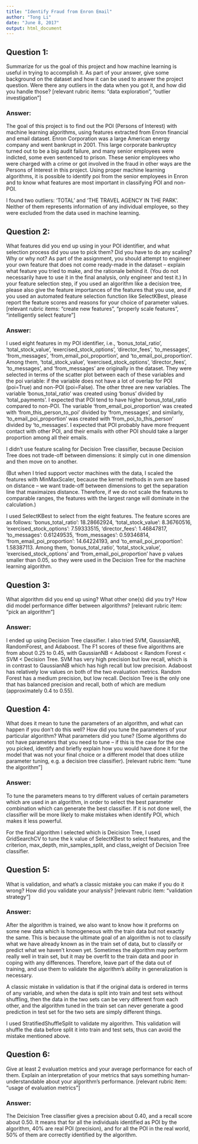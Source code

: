 ```yaml
---
title: "Identify Fraud from Enron Email"
author: "Tong Li"
date: "June 8, 2017"
output: html_document
---
```



## Question 1: 
Summarize for us the goal of this project and how machine learning is useful in trying to accomplish it. As part of your answer, give some background on the dataset and how it can be used to answer the project question. Were there any outliers in the data when you got it, and how did you handle those?  [relevant rubric items: "data exploration", "outlier investigation"]


### Answer:
The goal of this project is to find out the POI (Persons of Interest) with machine learning algorithms, using features extracted from Enron financial and email dataset. Enron Corporation was a large American energy company and went bankrupt in 2001. This large corporate bankruptcy turned out to be a big audit failure, and many senior employees were indicted, some even sentenced to prison. These senior employees who were charged with a crime or got involved in the fraud in other ways are the Persons of Interest in this project. Using proper machine learning algorithms, it is possible to identify poi from the senior employees in Enron and to know what features are most important in classifying POI and non-POI.  

I found two outliers: 'TOTAL' and 'THE TRAVEL AGENCY IN THE PARK'. Neither of them represents information of any individual employee, so they were excluded from the data used in machine learning.  




## Question 2: 
What features did you end up using in your POI identifier, and what selection process did you use to pick them? Did you have to do any scaling? Why or why not? As part of the assignment, you should attempt to engineer your own feature that does not come ready-made in the dataset -- explain what feature you tried to make, and the rationale behind it. (You do not necessarily have to use it in the final analysis, only engineer and test it.) In your feature selection step, if you used an algorithm like a decision tree, please also give the feature importances of the features that you use, and if you used an automated feature selection function like SelectKBest, please report the feature scores and reasons for your choice of parameter values.  [relevant rubric items: "create new features", "properly scale features", "intelligently select feature"]


### Answer:
I used eight features in my POI identifier, i.e., 'bonus_total_ratio', 'total_stock_value', 'exercised_stock_options', 'director_fees', 'to_messages', 'from_messages', 'from_email_poi_proportion', and 'to_email_poi_proportion'. Among them, 'total_stock_value', 'exercised_stock_options', 'director_fees', 'to_messages', and 'from_messages' are originally in the dataset. They were selected in terms of the scatter plot between each of these variables and the poi variable: if the variable does not have a lot of overlap for POI (poi=True) and non-POI (poi=False). The other three are new variables. The variable 'bonus_total_ratio' was created using 'bonus' divided by 'total_payments'. I expected that POI tend to have higher bonus_total_ratio compared to non-POI. The variable 'from_email_poi_proportion' was created with 'from_this_person_to_poi' divided by 'from_messages', and similarly, 'to_email_poi_proportion' was created with 'from_poi_to_this_person' divided by 'to_messages'. I expected that POI probably have more frequent contact with other POI, and their emails with other POI should take a larger proportion among all their emails.

I didn't use feature scaling for Decision Tree classifier, because Decision Tree does not trade-off between dimensions: it simply cut in one dimension and then move on to another. 

(But when I tried support vector machines with the data, I scaled the features with MinMaxScaler, because the kernel methods in svm are based on distance -- we want trade-off between dimensions to get the separation line that maximaizes distance. Therefore, if we do not scale the features to comparable ranges, the features with the largest range will dominate in the calculation.)

I used SelectKBest to select from the eight features. The feature scores are as follows: 'bonus_total_ratio': 18.28662924, 'total_stock_value': 8.36760516, 'exercised_stock_options': 7.59333515, 'director_fees': 1.46847817, 'to_messages': 0.61249535, 'from_messages': 0.59346814, 'from_email_poi_proportion': 14.64224193, and 'to_email_poi_proportion': 1.58387113. Among them, 'bonus_total_ratio', 'total_stock_value', 'exercised_stock_options' and 'from_email_poi_proportion' have p values smaller than 0.05, so they were used in the Decision Tree for the machine learning algorithm.

  



## Question 3: 
What algorithm did you end up using? What other one(s) did you try? How did model performance differ between algorithms?  [relevant rubric item: "pick an algorithm"]


### Answer:
I ended up using Decision Tree classifier. I also tried SVM, GaussianNB, RandomForest, and Adaboost. The F1 scores of these five algorithms are from about 0.25 to 0.45, with GaussianNB < Adaboost < Random Forest < SVM < Decision Tree. SVM has very high precision but low recall, which is in contrast to GaussianNB which has high recall but low precision. Adaboost has relatively low values on both of the two evaluation metrics. Random Forest has a medium precision, but low recall. Decision Tree is the only one that has balanced precision and recall, both of which are medium (approximately 0.4 to 0.55).



## Question 4: 
What does it mean to tune the parameters of an algorithm, and what can happen if you don't do this well?  How did you tune the parameters of your particular algorithm? What parameters did you tune? (Some algorithms do not have parameters that you need to tune -- if this is the case for the one you picked, identify and briefly explain how you would have done it for the model that was not your final choice or a different model that does utilize parameter tuning, e.g. a decision tree classifier).  [relevant rubric item: "tune the algorithm"]

### Answer:
To tune the parameters means to try different values of certain parameters which are used in an algorithm, in order to select the best parameter combination which can generate the best classifier. If it is not done well, the classifier will be more likely to make mistakes when identify POI, which makes it less powerful. 

For the final algorithm I selected which is Deicision Tree, I used GridSearchCV to tune the k value of SelectKBest to select features, and the criterion, max_depth, min_samples_split, and class_weight of Decision Tree classifier.


## Question 5: 
What is validation, and what's a classic mistake you can make if you do it wrong? How did you validate your analysis?  [relevant rubric item: "validation strategy"]


### Answer:
After the algorithm is trained, we also want to know how it preforms on some new data which is homogeneous with the train data but not exactly the same. This is because the ultimate goal of an algorithm is not to classify what we have already known as in the train set of data, but to classify or predict what we haven't known yet. Sometimes the algorithm may perform really well in train set, but it may be overfit to the train data and poor in coping with any differences. Therefore, leave part of the data out of training, and use them to validate the algorithm's ability in generalization is necessary. 

A classic mistake in validation is that if the original data is ordered in terms of any variable, and when the data is split into train and test sets without shuffling, then the data in the two sets can be very different from each other, and the algorithm tuned in the train set can never generate a good prediction in test set for the two sets are simply different things. 

I used StratifiedShuffleSplit to validate my algorithm. This validation will shuffle the data before split it into train and test sets, thus can avoid the mistake mentioned above.



## Question 6: 
Give at least 2 evaluation metrics and your average performance for each of them.  Explain an interpretation of your metrics that says something human-understandable about your algorithm's performance. [relevant rubric item: "usage of evaluation metrics"]


### Answer:
The Deicision Tree classifier gives a precision about 0.40, and a recall score about 0.50. It means that for all the individuals identified as POI by the algorithm, 40% are real POI (precision), and for all the POI in the real world, 50% of them are correctly identified by the algorithm.  